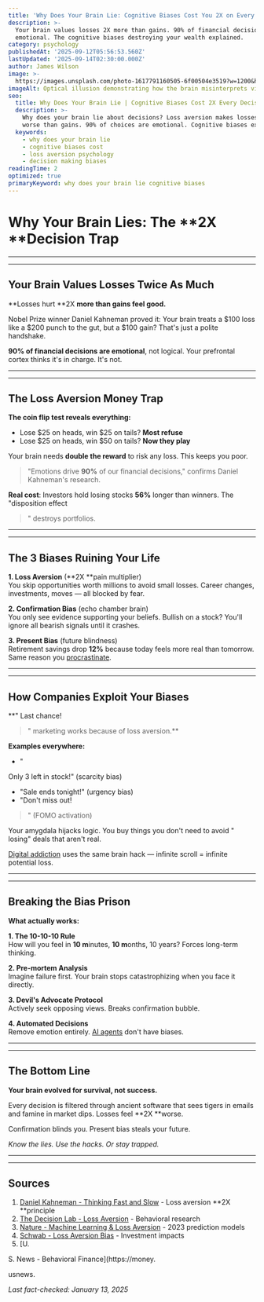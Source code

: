 ```yaml
---
title: 'Why Does Your Brain Lie: Cognitive Biases Cost You 2X on Every Decision'
description: >-
  Your brain values losses 2X more than gains. 90% of financial decisions are 
  emotional. The cognitive biases destroying your wealth explained.
category: psychology
publishedAt: '2025-09-12T05:56:53.560Z'
lastUpdated: '2025-09-14T02:30:00.000Z'
author: James Wilson
image: >-
  https://images.unsplash.com/photo-1617791160505-6f00504e3519?w=1200&h=630&fit=crop
imageAlt: Optical illusion demonstrating how the brain misinterprets visual information
seo:
  title: Why Does Your Brain Lie | Cognitive Biases Cost 2X Every Decision
  description: >-
    Why does your brain lie about decisions? Loss aversion makes losses feel 2X 
    worse than gains. 90% of choices are emotional. Cognitive biases explained.
  keywords:
    - why does your brain lie
    - cognitive biases cost
    - loss aversion psychology
    - decision making biases
readingTime: 2
optimized: true
primaryKeyword: why does your brain lie cognitive biases
---
```


# Why Your Brain Lies: The **2X **Decision Trap

---


---


## Your Brain Values Losses Twice As Much

**Losses hurt **2X **more than gains feel good.**

Nobel Prize winner Daniel Kahneman proved it: Your brain treats a $100 loss like a $200 punch to the gut, but a $100 gain? That's just a polite handshake.

****90%** of financial decisions are emotional**, not logical. Your prefrontal cortex thinks it's in charge. It's not.

---


---


## The Loss Aversion Money Trap

**The coin flip test reveals everything:**
- Lose $25 on heads, win $25 on tails? **Most refuse**
- Lose $25 on heads, win $50 on tails? **Now they play**


Your brain needs **double the reward** to risk any loss. This keeps you poor.


> 

> "Emotions drive **90%** of our financial decisions,"
 confirms Daniel Kahneman's research.

**Real cost**: Investors hold losing stocks **56%** longer than winners. The "disposition effect
> " destroys portfolios.

---


---


## The **3 B**iases Ruining Your Life

**1. Loss Aversion** (**2X **pain multiplier)  
You skip opportunities worth millions to avoid small losses. Career changes, investments, moves — all blocked by fear.

**2. Confirmation Bias** (echo chamber brain)  
You only see evidence supporting your beliefs. Bullish on a stock? You'll ignore all bearish signals until it crashes.

**3. Present Bias** (future blindness)  
Retirement savings drop ****12%**** because today feels more real than tomorrow. Same reason you [procrastinate](/psychology/the-psychology-behind-why-we-procrastinate-even-when-we-know).

---


---


## How Companies Exploit Your Biases

**"
Last chance!
> " marketing works because of loss aversion.**

**Examples everywhere:**
- "

Only 3 left in stock!" (scarcity bias)
- "Sale ends tonight!" (urgency bias)
- "Don't miss out!

> " (FOMO activation)

Your amygdala hijacks logic. You buy things you don't need to avoid "
losing" deals that aren't real.

[Digital addiction](/psychology/digital-detox-improves-mental-health) uses the same brain hack — infinite scroll = infinite potential loss.

---


---


## Breaking the Bias Prison

**What actually works:**

**1. The 10-10-10 Rule**  
How will you feel in **10 m**inutes, **10 m**onths, 10 years? Forces long-term thinking.

**2. Pre-mortem Analysis**  
Imagine failure first. Your brain stops catastrophizing when you face it directly.

**3. Devil's Advocate Protocol**  
Actively seek opposing views. Breaks confirmation bubble.

**4. Automated Decisions**  
Remove emotion entirely. [AI agents](/technology/ai-agents-workplace-productivity-2025) don't have biases.

---


---


## The Bottom Line

**Your brain evolved for survival, not success.**

Every decision is filtered through ancient software that sees tigers in emails and famine in market dips.  Losses feel **2X **worse.

Confirmation blinds you.  Present bias steals your future.

*Know the lies. Use the hacks. Or stay trapped.*

---


---


## Sources

1. [Daniel Kahneman - Thinking Fast and Slow](https://www.princeton.edu/~kahneman/) - Loss aversion **2X **principle
2. [The Decision Lab - Loss Aversion](https://thedecisionlab.com/biases/loss-aversion) - Behavioral research
3. [Nature - Machine Learning & Loss Aversion](https://www.nature.com/articles/s41599-023-01620-2) - 2023 prediction models
4. [Schwab - Loss Aversion Bias](https://www.schwabassetmanagement.com/content/loss-aversion-bias) - Investment impacts
5.  [U.

S.  News - Behavioral Finance](https://money.

usnews.

*Last fact-checked: January 13, 2025*
